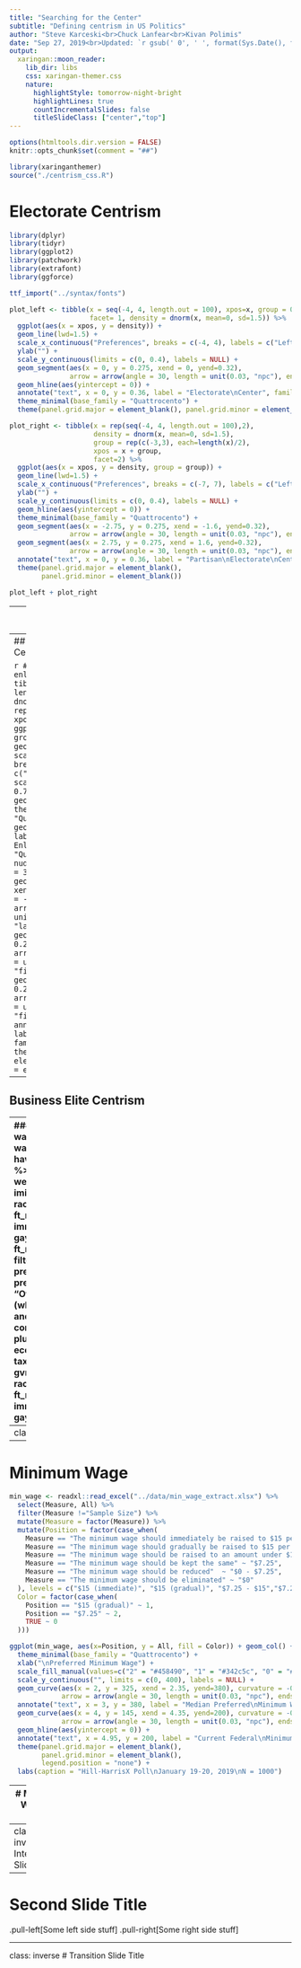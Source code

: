 ```yaml
---
title: "Searching for the Center"
subtitle: "Defining centrism in US Politics"
author: "Steve Karceski<br>Chuck Lanfear<br>Kivan Polimis"
date: "Sep 27, 2019<br>Updated: `r gsub(' 0', ' ', format(Sys.Date(), format='%b %d, %Y'))`"
output:
  xaringan::moon_reader:
    lib_dir: libs
    css: xaringan-themer.css
    nature:
      highlightStyle: tomorrow-night-bright
      highlightLines: true
      countIncrementalSlides: false
      titleSlideClass: ["center","top"]
---
```


```r
options(htmltools.dir.version = FALSE)
knitr::opts_chunk$set(comment = "##")
```

```r
library(xaringanthemer)
source("./centrism_css.R")
```

# Electorate Centrism

```r
library(dplyr)
library(tidyr)
library(ggplot2)
library(patchwork)
library(extrafont)
library(ggforce)

ttf_import("../syntax/fonts")

plot_left <- tibble(x = seq(-4, 4, length.out = 100), xpos=x, group = 0,
                    facet= 1, density = dnorm(x, mean=0, sd=1.5)) %>%
  ggplot(aes(x = xpos, y = density)) + 
  geom_line(lwd=1.5) + 
  scale_x_continuous("Preferences", breaks = c(-4, 4), labels = c("Left", "Right")) + 
  ylab("") + 
  scale_y_continuous(limits = c(0, 0.4), labels = NULL) +
  geom_segment(aes(x = 0, y = 0.275, xend = 0, yend=0.32), 
               arrow = arrow(angle = 30, length = unit(0.03, "npc"), ends = "first"), lwd = 0.6) + 
  geom_hline(aes(yintercept = 0)) + 
  annotate("text", x = 0, y = 0.36, label = "Electorate\nCenter", family = "Quattrocento") +
  theme_minimal(base_family = "Quattrocento") + 
  theme(panel.grid.major = element_blank(), panel.grid.minor = element_blank())

plot_right <- tibble(x = rep(seq(-4, 4, length.out = 100),2),
                     density = dnorm(x, mean=0, sd=1.5), 
                     group = rep(c(-3,3), each=length(x)/2),
                     xpos = x + group,
                     facet=2) %>%
  ggplot(aes(x = xpos, y = density, group = group)) + 
  geom_line(lwd=1.5) + 
  scale_x_continuous("Preferences", breaks = c(-7, 7), labels = c("Left", "Right")) + 
  ylab("") + 
  scale_y_continuous(limits = c(0, 0.4), labels = NULL) +
  geom_hline(aes(yintercept = 0)) + 
  theme_minimal(base_family = "Quattrocento") + 
  geom_segment(aes(x = -2.75, y = 0.275, xend = -1.6, yend=0.32), 
               arrow = arrow(angle = 30, length = unit(0.03, "npc"), ends = "first"), lwd = 0.6) + 
  geom_segment(aes(x = 2.75, y = 0.275, xend = 1.6, yend=0.32), 
               arrow = arrow(angle = 30, length = unit(0.03, "npc"), ends = "first"), lwd = 0.6) + 
  annotate("text", x = 0, y = 0.36, label = "Partisan\nElectorate\nCenters", family = "Quattrocento") +
  theme(panel.grid.major = element_blank(),
        panel.grid.minor = element_blank())

plot_left + plot_right
```

---
## Bipartisan Compromise Centrism

```r

# Put NTC in "space of enlightement" glowing over top
tibble(x = rep(seq(-4, 4, length.out = 100),2),
                     density = dnorm(x, mean=0, sd=1.5), 
                     group = rep(c(-3,3), each=length(x)/2),
                     xpos = x + group,
                     facet=2) %>%
  ggplot(aes(x = xpos, y = density, group = group)) + 
  geom_line(lwd=1.5) + 
  scale_x_continuous("Preferences", breaks = c(-7, 7), labels = c("Left", "Right")) + 
  ylab("") + 
  scale_y_continuous(limits = c(0, 0.4), labels = NULL) +
  geom_hline(aes(yintercept = 0)) + 
  theme_minimal(base_family = "Quattrocento") + 
  geom_segment(aes(x = 0, y = 0.3, xend = 0, yend=0.06), 
               arrow = arrow(angle = 30, length = unit(0.03, "npc"), ends = "last"), lwd = 0.6) + 
  annotate("text", x = 0, y = 0.34, label = "Bipartisan\nCenter", family = "Quattrocento") +
  theme(panel.grid.major = element_blank(),
        panel.grid.minor = element_blank())
```

---
## Nonpartisan Technocratic Centrism

```r

# Put NTC in "space of enlightement" glowing over top
tibble(x = rep(seq(-4, 4, length.out = 100),2),
                     density = dnorm(x, mean=0, sd=1.5), 
                     group = rep(c(-3,3), each=length(x)/2),
                     xpos = x + group,
                     facet=2) %>%
  ggplot(aes(x = xpos, y = density, group = group)) + 
  geom_line(lwd=1.5) + 
  scale_x_continuous("Preferences", breaks = c(-7, 7), labels = c("Left", "Right")) + 
  ylab("") + 
  scale_y_continuous(limits = c(0, 0.7), labels = NULL) +
  geom_hline(aes(yintercept = 0)) + 
  theme_minimal(base_family = "Quattrocento") + 
  geom_text(aes(x= 3, y = 0.65, label = "Place of Enlightenment"), family = "Quattrocento", nudge_x = -2, nudge_y = -.1) +
  geom_point(aes(x = 3, y =0.65), inherit.aes = F) +
  geom_curve(aes(x = 1, y = 0.57, xend = 2.8, yend=0.65), curvature = -0.45, angle = 90, 
             arrow = arrow(angle = 30, length = unit(0.03, "npc"), ends = "last"), lwd = 0.6) + 
  geom_segment(aes(x = -2.75, y = 0.275, xend = -1, yend=0.34), 
               arrow = arrow(angle = 30, length = unit(0.03, "npc"), ends = "first"), lwd = 0.6) + 
  geom_segment(aes(x = 2.75, y = 0.275, xend = 1, yend=0.34), 
               arrow = arrow(angle = 30, length = unit(0.03, "npc"), ends = "first"), lwd = 0.6) + 
  annotate("text", x = 0, y = 0.36, label = "Irrational\nPartisans", family = "Quattrocento") +
  theme(panel.grid.major = element_blank(),
        panel.grid.minor = element_blank())
```

---
## Business Elite Centrism

---
### The Electorate, Parties, and Centrist Positions
```r
# Originally was redoing Drutman report 2017 here. Leaving code in case we want latr.
# voter_survey <- haven::read_dta("../data/VOTER_Survey_December16_Release1.dta") %>%
#   select(presvote16post_2016, 
#          RIGGED_SYSTEM_3_2016, wealth_2016, taxdoug_2016, govt_reg_2016, imiss_s_2016, imiss_m_2016, gvmt_involment_2016, 
#          race_deservemore_2016, race_tryharder_2016, race_slave_2016,  inc_opp_blacks_2016, 
#          ft_muslim_2016, immi_contribution_2016, immi_naturalize_2016, immi_makedifficult_2016, 
#          immi_muslim_2016, abortview3_2016, gaymar_2016, view_transgender_2016) %>%
#   mutate_at(vars(-ft_muslim_2016), ~ forcats::as_factor(.)) %>%
#   filter(presvote16post_2016!=7) %>%
#   mutate(Vote = case_when(
#     presvote16post_2016=="Hillary Clinton" ~ "Clinton",
#     presvote16post_2016=="Donald Trump" ~ "Trump",
#     TRUE ~ "Other"
#   )) 
# 
# # An economic liberalism-conservatism index (which combines views on the social safety net, trade, inequality, and active government)
# # A social/identity liberalism-conservatism politics index (which combines the moral issues index plus views toward African-Americans, immigrants, and Muslims).
# 
# economic = RIGGED_SYSTEM_3_2016 + wealth_2016 + taxdoug_2016 + govt_reg_2016 + imiss_s_2016 + imiss_m_2016 + gvmt_involment_2016
# social = race_deservemore_2016 + race_tryharder_2016 + race_slave_2016 +  inc_opp_blacks_2016 + ft_muslim_2016 + immi_contribution_2016 + immi_naturalize_2016 + immi_makedifficult_2016 + immi_muslim_2016 + abortview3_2016 + gaymar_2016 + view_transgender_2016

typology_df <- tibble(
  x_loc       = c(0.35,  0.7,   0.8, 0.2, 0.5),
  y_loc       = c(0.475, 0.575, 0.4, 0.2, 0.75),
  label       = c("Electorate", "Bipartisan\nCompromise", "Business\nElite", 
                  "Democratic\nPartisan", "Republican\nPartisan")
  )
electorate_df <- tibble(
  x_loc       = c(0.2,  0.5),
  y_loc       = c(0.2,  0.75 ),
  radius      = c(0.25, 0.25),
  affiliation = factor(c("Democratic\nElectorate", "Republican\nElectorate"))
  ) %>% 
  mutate(affiliation = relevel(affiliation, "Republican\nElectorate"))

party_df <- tibble(
  x_loc       = c(0.55, 0.85),
  y_loc       = c(0.3,  0.85),
  radius      = c(0.1,  0.1),
  party       = factor(c("Democratic\nParty", "Republican\nParty"))
  ) %>% mutate(party = relevel(party, "Republican\nParty"))

axis_arrows <- tibble(
  x_start     = c( 0.2,  0.8, -0.1, -0.1),
  x_end       = c( 0.1,  0.9, -0.1, -0.1),
  y_start     = c(-0.1, -0.1,  0.2,  0.8),
  y_end       = c(-0.1, -0.1,  0.1,  0.9)
  )
axis_text <- tibble(
  x           = c( 0.225, 0.775, -0.1,  -0.1),
  y           = c(-0.1,  -0.1,    0.225, 0.775),
  hjust       = c( 0,     1,      0,     1),
  angle       = c( 0,     0,      90,    90),
  label       = c("Liberal", "Conservative", "Liberal", "Conservative")
  ) 

ggplot(typology_df, aes(x=x_loc, y=y_loc, label = label)) + 
  geom_point() +
  coord_fixed(xlim=c(-0.1,1), ylim=c(-0.1,1)) +
  geom_circle(aes(x0 = x_loc, y0 = y_loc, r = radius, fill = affiliation),
              color=NA, data = electorate_df, inherit.aes = F, alpha=0.3) +
  geom_circle(aes(x0 = x_loc, y0 = y_loc, r = radius, fill = party),
              color=NA, data = party_df, inherit.aes = F, alpha=0.6) +
  geom_text(nudge_x = 0.01, nudge_y = -0.01, family = "Quattrocento", fontface="bold", hjust=0, vjust=1) + 
  geom_text(aes(label=party), family = "Quattrocento", data = party_df) + 
  geom_text(aes(label=affiliation), family = "Quattrocento", data = electorate_df, nudge_y = 0.15) + 
  scale_fill_manual(values = c("Democratic\nElectorate" = "blue", 
                               "Democratic\nParty" = "blue", 
                               "Republican\nElectorate" = "red", 
                               "Republican\nParty" ="red")) +
  geom_segment(aes(x = x_start, y = y_start, xend = x_end, yend=y_end), data = axis_arrows,
               arrow = arrow(angle = 30, length = unit(0.03, "npc"), ends = "last"), lwd = 0.6, inherit.aes = F) +
  geom_text(aes(x=x, y =y, label=label, angle = angle, hjust=hjust), size = 5,
            data = axis_text, inherit.aes = F, family = "Quattrocento") +
  theme_minimal(base_family = "Quattrocento") +
  xlab("Economic Issues") + ylab("Social Issues") +
  theme(panel.grid.major = element_blank(),
        panel.grid.minor = element_blank(),
        legend.position = "none",
        axis.text = element_blank(), 
        axis.title = element_text(size = rel(1.4)))


```


---
class: inverse
# Example: Minimum Wage

---
# Minimum Wage

```r
min_wage <- readxl::read_excel("../data/min_wage_extract.xlsx") %>% 
  select(Measure, All) %>% 
  filter(Measure !="Sample Size") %>% 
  mutate(Measure = factor(Measure)) %>%
  mutate(Position = factor(case_when(
    Measure == "The minimum wage should immediately be raised to $15 per hour" ~ "$15 (immediate)",
    Measure == "The minimum wage should gradually be raised to $15 per hour" ~ "$15 (gradual)",
    Measure == "The minimum wage should be raised to an amount under $15 per hour" ~ "$7.25 - $15",
    Measure == "The minimum wage should be kept the same" ~ "$7.25",
    Measure == "The minimum wage should be reduced"  ~ "$0 - $7.25",
    Measure == "The minimum wage should be eliminated" ~ "$0"
  ), levels = c("$15 (immediate)", "$15 (gradual)", "$7.25 - $15","$7.25", "$0 - $7.25", "$0"), ordered=T),
  Color = factor(case_when(
    Position == "$15 (gradual)" ~ 1,
    Position == "$7.25" ~ 2,
    TRUE ~ 0
  )))

ggplot(min_wage, aes(x=Position, y = All, fill = Color)) + geom_col() +
  theme_minimal(base_family = "Quattrocento") + 
  xlab("\nPreferred Minimum Wage") +
  scale_fill_manual(values=c("2" = "#458490", "1" = "#342c5c", "0" = "#cbd3a3")) +
  scale_y_continuous("", limits = c(0, 400), labels = NULL) +
  geom_curve(aes(x = 2, y = 325, xend = 2.35, yend=380), curvature = -0.45, angle = 90, 
             arrow = arrow(angle = 30, length = unit(0.03, "npc"), ends = "first"), lwd = 0.6) + 
  annotate("text", x = 3, y = 380, label = "Median Preferred\nMinimum Wage", family = "Quattrocento") +
  geom_curve(aes(x = 4, y = 145, xend = 4.35, yend=200), curvature = -0.45, angle = 90 , 
             arrow = arrow(angle = 30, length = unit(0.03, "npc"), ends = "first"), lwd = 0.6) + 
  geom_hline(aes(yintercept = 0)) + 
  annotate("text", x = 4.95, y = 200, label = "Current Federal\nMinimum Wage", family = "Quattrocento") +
  theme(panel.grid.major = element_blank(),
        panel.grid.minor = element_blank(),
        legend.position = "none") +
  labs(caption = "Hill-HarrisX Poll\nJanuary 19-20, 2019\nN = 1000")
```

---
# Minimum Wage by Party

```r
min_wage_party <- readxl::read_excel("../data/min_wage_extract.xlsx") %>% 
  select(Measure, Republican, Democrat) %>% 
  filter(Measure !="Sample Size") %>% 
  pivot_longer(-Measure, names_to = "Party", values_to = "Count") %>%
  mutate(Position = factor(case_when(
    Measure == "The minimum wage should immediately be raised to $15 per hour" ~ "$15 (immediate)",
    Measure == "The minimum wage should gradually be raised to $15 per hour" ~ "$15 (gradual)",
    Measure == "The minimum wage should be raised to an amount under $15 per hour" ~ "$7.25 - $15",
    Measure == "The minimum wage should be kept the same" ~ "$7.25",
    Measure == "The minimum wage should be reduced"  ~ "$0 - $7.25",
    Measure == "The minimum wage should be eliminated" ~ "$0"
  ), levels = c("$15 (immediate)", "$15 (gradual)", "$7.25 - $15","$7.25", "$0 - $7.25", "$0"), ordered=T),
  Color = factor(case_when(
    Position == "$15 (gradual)" & Party == "Democrat" ~ 1,
    Position == "$7.25 - $15" & Party == "Republican" ~ 1,
    Position == "$7.25" ~ 2,
    TRUE ~ 0
  ))) %>%
  group_by(Party) %>%
  mutate(Prop = Count / sum(Count))

annotation_df <- tibble(x_curve_start = c(2,3), 
                        x_curve_end = c(2.35, 3.35), 
                        y_curve_start = c(.41, .36),
                        y_curve_end = c(.49, .43),
                        x_label = c(3, 4),
                        y_label = c(.49, .43),
                        Party = c("Democrat", "Republican"))

ggplot(min_wage_party, aes(x=Position, y = Prop, fill = Color)) + geom_col() +
  facet_wrap(~ Party, ncol=1, nrow =2, strip.position = "left") +
  theme_minimal(base_family = "Quattrocento") + 
  xlab("\nPreferred Minimum Wage") +
  scale_fill_manual(values=c("2" = "#458490", "1" = "#342c5c", "0" = "#cbd3a3")) +
  scale_y_continuous("", limits = c(0, .55), labels = NULL) +
  geom_curve(aes(x = x_curve_start, y = y_curve_start, xend = x_curve_end, yend=y_curve_end), 
             curvature = -0.45, angle = 90, 
             arrow = arrow(angle = 30, length = unit(0.03, "npc"), ends = "first"),
             lwd = 0.6, data = annotation_df, inherit.aes=FALSE) + 
  geom_hline(aes(yintercept = 0)) + 
  geom_text(aes(x = x_label, y = y_label, label = "Median Preferred\nMinimum Wage"), 
            family = "Quattrocento", data = annotation_df, inherit.aes=FALSE) +
  theme(panel.grid.major = element_blank(), 
        panel.grid.minor = element_blank(), 
        legend.position = "none", 
        strip.text = element_text(size = rel(1.4), hjust=0.03), 
        panel.spacing.y = unit(0, "line")) +
  labs(caption = "Hill-HarrisX Poll\nJanuary 19-20, 2019\nN = 1000")
```

---
class: inverse
# Intermission Slide


---
# Second Slide Title

.pull-left[Some left side stuff]
.pull-right[Some right side stuff]

---
class: inverse
# Transition Slide Title



